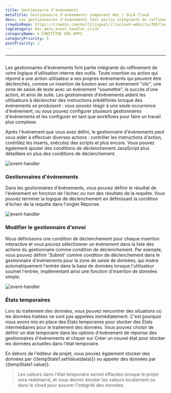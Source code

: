 ```yaml
---
title: Gestionnaire d'événements
metaTitle: Gestionnaire d'événements composant doc | ILLA Cloud
desc: Les gestionnaires d'événements font partie intégrante du raffinement de la logique d'utilisation de vos outils internes
crowdinRepo: https://crowdin.com/multilingual/illacloud-website/205?languages=fr&filter=basic&value=0
tagCategory: Doc_menu_event_handler_click
categoryName: 🌀 CONSTITUE VOS APPS
categoryPriority: 5
postPriority: 1
---
```


* * *

## <h2 hidden>Gestionnaire d'événements</h2>

Les gestionnaires d'événements font partie intégrante du raffinement de votre logique d'utilisation interne des outils. Toute insertion ou action qui répond à une action utilisateur a ses propres événements qui peuvent être déclenchés, comme un insertion de bouton avec un événement "clic", une zone de saisie de texte avec un événement "soumettre", le succès d'une action, et ainsi de suite. Les gestionnaires d'événements aident les utilisateurs à déclencher des instructions prédéfinies lorsque des événements se produisent : vous pouvez réagir à une seule occurrence d'événement, ou vous pouvez configurer plusieurs gestionnaires d'événements et les configurer en tant que workflows pour faire un travail plus complexe.

Après l'événement que vous avez défini, le gestionnaire d'événements peut vous aider à effectuer diverses actions : contrôler les instructions d'action, contrôlez les inserts, exécutez des scripts et plus encore. Vous pouvez également ajouter des conditions de déclenchement JavaScript plus détaillées en plus des conditions de déclenchement.

<img alt="event-handler" src='https://cdn.illacloud.com/official-website/img/official-site/event-handler-01.png' />

### Gestionnaires d'événements

Dans les gestionnaires d'événements, vous pouvez définir le résultat de l'événement en fonction de l'échec ou non des résultats de la requête. Vous pouvez terminer la logique de déclenchement en définissant la condition d'échec de la requête dans l'onglet Réponse.

<img alt="event-handler" src='https://cdn.illacloud.com/official-website/img/official-site/event-handler-02.png' />

### Modifier le gestionnaire d'envoi

Nous définissons une condition de déclenchement pour chaque insertion interactive et vous pouvez sélectionner un événement dans la liste des actions du gestionnaire comme condition de déclenchement. Par exemple, vous pouvez définir 'Submit' comme condition de déclenchement dans le gestionnaire d'événements pour la zone de saisie de données, qui insère automatiquement l'entrée dans la base de données lorsque l'utilisateur soumet l'entrée, implémentant ainsi une fonction d'insertion de données simple.

<img alt="event-handler" src='https://cdn.illacloud.com/official-website/img/official-site/event-handler-03.png' />

### États temporaires

Lors du traitement des données, vous pouvez rencontrer des situations où les données traitées ne sont pas appelées immédiatement. C'est pourquoi nous avons mis en place des États temporaires pour stocker des États intermédiaires pour le traitement des données. Vous pouvez choisir de définir un état temporaire dans les options d'événement de réponse des gestionnaires d'événements et cliquer sur Créer un nouvel état pour stocker les données actuelles dans l'état temporaire.

En dehors de l'éditeur de projet, vous pouvez également stocker des données par {{tempState1.setValue(data)}} ou appeler des données par {{tempState1.value}}.

> Les valeurs dans l'état temporaire seront effacées lorsque le projet sera redémarré, et vous devrez stocker les valeurs localement ou dans le cloud pour assurer l'intégrité des données.
